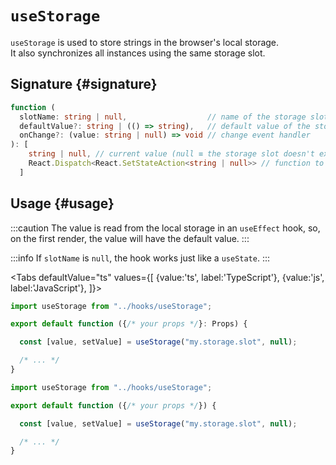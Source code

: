 # `useStorage`


`useStorage` is used to store strings in the browser's local storage.  
It also synchronizes all instances using the same storage slot.

## Signature {#signature}

```ts
function (
  slotName: string | null,                  // name of the storage slot to use
  defaultValue?: string | (() => string),   // default value of the storage slot
  onChange?: (value: string | null) => void // change event handler
): [
    string | null, // current value (null ≡ the storage slot doesn't exist)
    React.Dispatch<React.SetStateAction<string | null>> // function to set the value
  ]
```

## Usage {#usage}

:::caution
The value is read from the local storage in an `useEffect` hook, so, on the first render, the value will have the default value.
:::

:::info
If `slotName` is `null`, the hook works just like a `useState`.
:::

<Tabs defaultValue="ts"
  values={[
    {value:'ts', label:'TypeScript'},
    {value:'js', label:'JavaScript'},
  ]}>
<TabItem value="ts">

```ts
import useStorage from "../hooks/useStorage";

export default function ({/* your props */}: Props) {

  const [value, setValue] = useStorage("my.storage.slot", null);

  /* ... */
}
```

</TabItem>
<TabItem value="js">

```js
import useStorage from "../hooks/useStorage";

export default function ({/* your props */}) {

  const [value, setValue] = useStorage("my.storage.slot", null);

  /* ... */
}
```

</TabItem>
</Tabs>
